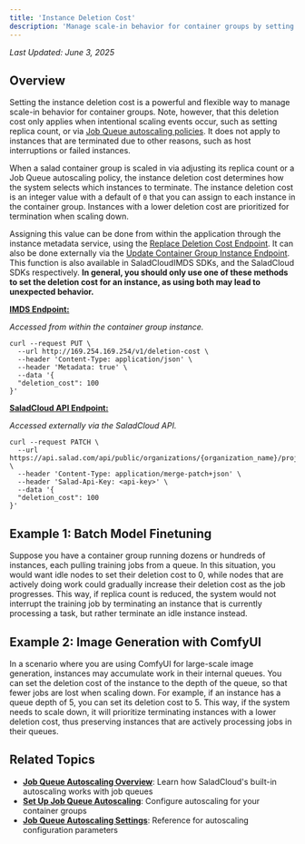 ```yaml
---
title: 'Instance Deletion Cost'
description: 'Manage scale-in behavior for container groups by setting the instance deletion cost.'
---
```


_Last Updated: June 3, 2025_

## Overview

Setting the instance deletion cost is a powerful and flexible way to manage scale-in behavior for container groups.
Note, however, that this deletion cost only applies when intentional scaling events occur, such as setting replica
count, or via [Job Queue autoscaling policies](/container-engine/explanation/infrastructure-platform/autoscaling). It
does not apply to instances that are terminated due to other reasons, such as host interruptions or failed instances.

When a salad container group is scaled in via adjusting its replica count or a Job Queue autoscaling policy, the
instance deletion cost determines how the system selects which instances to terminate. The instance deletion cost is an
integer value with a default of `0` that you can assign to each instance in the container group. Instances with a lower
deletion cost are prioritized for termination when scaling down.

Assigning this value can be done from within the application through the instance metadata service, using the
[Replace Deletion Cost Endpoint](/reference/imds/replace-deletion-cost). It can also be done externally via the
[Update Container Group Instance Endpoint](/reference/saladcloud-api/container-groups/update-container-group-instance).
This function is also available in SaladCloudIMDS SDKs, and the SaladCloud SDKs respectively. **In general, you should
only use one of these methods to set the deletion cost for an instance, as using both may lead to unexpected behavior.**

**[IMDS Endpoint:](/reference/imds/replace-deletion-cost)**

_Accessed from within the container group instance._

```shell
curl --request PUT \
  --url http://169.254.169.254/v1/deletion-cost \
  --header 'Content-Type: application/json' \
  --header 'Metadata: true' \
  --data '{
  "deletion_cost": 100
}'
```

**[SaladCloud API Endpoint:](/reference/saladcloud-api/container-groups/update-container-group-instance)**

_Accessed externally via the SaladCloud API._

```shell
curl --request PATCH \
  --url https://api.salad.com/api/public/organizations/{organization_name}/projects/{project_name}/containers/{container_group_name}/instances/{container_group_instance_id} \
  --header 'Content-Type: application/merge-patch+json' \
  --header 'Salad-Api-Key: <api-key>' \
  --data '{
  "deletion_cost": 100
}'
```

## Example 1: Batch Model Finetuning

Suppose you have a container group running dozens or hundreds of instances, each pulling training jobs from a queue. In
this situation, you would want idle nodes to set their deletion cost to 0, while nodes that are actively doing work
could gradually increase their deletion cost as the job progresses. This way, if replica count is reduced, the system
would not interrupt the training job by terminating an instance that is currently processing a task, but rather
terminate an idle instance instead.

## Example 2: Image Generation with ComfyUI

In a scenario where you are using ComfyUI for large-scale image generation, instances may accumulate work in their
internal queues. You can set the deletion cost of the instance to the depth of the queue, so that fewer jobs are lost
when scaling down. For example, if an instance has a queue depth of 5, you can set its deletion cost to 5. This way, if
the system needs to scale down, it will prioritize terminating instances with a lower deletion cost, thus preserving
instances that are actively processing jobs in their queues.

## Related Topics

- **[Job Queue Autoscaling Overview](/container-engine/explanation/infrastructure-platform/autoscaling)**: Learn how
  SaladCloud's built-in autoscaling works with job queues
- **[Set Up Job Queue Autoscaling](/container-engine/how-to-guides/autoscaling/enable-autoscaling)**: Configure
  autoscaling for your container groups
- **[Job Queue Autoscaling Settings](/container-engine/reference/autoscaling/settings)**: Reference for autoscaling
  configuration parameters
